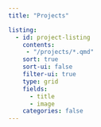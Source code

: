 ```yaml
---
title: "Projects"

listing:
  - id: project-listing
    contents:
     - "/projects/*.qmd"
    sort: true
    sort-ui: false
    filter-ui: true
    type: grid
    fields:
      - title
      - image
    categories: false
---
```


:::project-listing
:::

